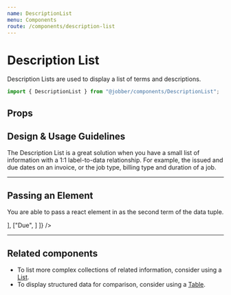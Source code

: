 ```yaml
---
name: DescriptionList
menu: Components
route: /components/description-list
---
```



# Description List

<ComponentStatus stage="ready" responsive="yes" accessible="yes" />

Description Lists are used to display a list of terms and descriptions.

```ts
import { DescriptionList } from "@jobber/components/DescriptionList";
```

<Playground>
  <DescriptionList data={[["Issued", "2018-12-08"], ["Due", "2019-01-06"]]} />
</Playground>

## Props

<Props of={DescriptionList} />

## Design & Usage Guidelines

The Description List is a great solution when you have a small list of
information with a 1:1 label-to-data relationship. For example, the issued and
due dates on an invoice, or the job type, billing type and duration of a job.

---

## Passing an Element

You are able to pass a react element in as the second term of the data tuple.

<Playground>
  <DescriptionList
    data={[
      ["Issued", <FormatDate date={new CivilDate(2018, 12, 8)} />],
      ["Due", <FormatDate date={new CivilDate(2019, 1, 6)} />]
    ]}
  />
</Playground>

---

## Related components

* To list more complex collections of related information, consider using a
[List](https://atlantis.getjobber.com/components/list).
* To display structured data for comparison, consider using a
[Table](https://atlantis.getjobber.com/components/table).
